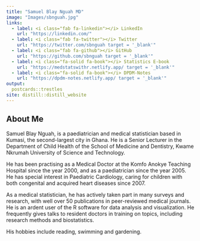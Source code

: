 ```yaml
---
title: "Samuel Blay Nguah MD"
image: "Images/sbnguah.jpg"
links:
  - label: <i class="fab fa-linkedin"></i> LinkedIn
    url: "https://linkedin.com/"
  - label: <i class="fab fa-twitter"></i> Twitter
    url: "https://twitter.com/sbnguah target = '_blank'"
  - label: <i class="fab fa-github"></i> GitHub
    url: "https://github.com/sbnguah target = '_blank'"
  - label: <i class="fa-solid fa-book"></i> Statistics E-book
    url: "https://medstatswithr.netlify.app/ target = '_blank'"
  - label: <i class="fa-solid fa-book"></i> DPDM-Notes
    url: "https://dpdm-notes.netlify.app/ target = '_blank'"
output:
  postcards::trestles
site: distill::distill_website
---
```

 
## About Me

Samuel Blay Nguah, is a paediatrician and medical statistician based in Kumasi, the second-largest city in Ghana. He is a Senior Lecturer in the Department of Child Health of the School of Medicine and Dentistry, Kwame Nkrumah University of Science and Technology.

He has been practising as a Medical Doctor at the Komfo Anokye Teaching Hospital since the year 2000, and as a paediatrician since the year 2005. He has special interest in Paediatric Cardiology, caring for children with both congenital and acquired heart diseases since 2007.

As a medical statistician, he has actively taken part in many surveys and research, with well over 50 publications in peer-reviewed medical journals. He is an ardent user of the R software for data analysis and visualization. He frequently gives talks to resident doctors in training on topics, including research methods and biostatistics.

His hobbies include reading, swimming and gardening.


